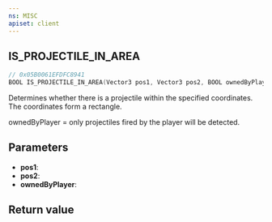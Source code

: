 ```yaml
---
ns: MISC
apiset: client
---
```

## IS_PROJECTILE_IN_AREA

```c
// 0x05B0061EFDFC8941
BOOL IS_PROJECTILE_IN_AREA(Vector3 pos1, Vector3 pos2, BOOL ownedByPlayer);
```

Determines whether there is a projectile within the specified coordinates. The coordinates form a rectangle.

ownedByPlayer = only projectiles fired by the player will be detected.

## Parameters
* **pos1**:
* **pos2**:
* **ownedByPlayer**:

## Return value